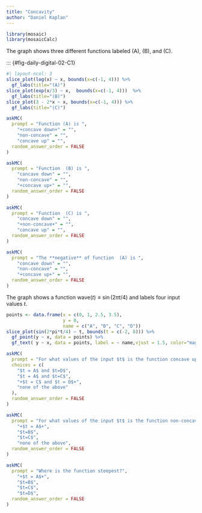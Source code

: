 ```yaml
---
title: "Concavity"
author: "Daniel Kaplan"
---
```


```r

library(mosaic)
library(mosaicCalc)
```

The graph shows three different functions labeled (A), (B), and (C).

::: {#fig-daily-digital-02-C1}
```r
#| layout-ncol: 3
slice_plot(log(x) ~ x, bounds(x=c(-1, 4))) %>%
  gf_labs(title="(A)")
slice_plot(exp(x/3) ~ x,  bounds(x=c(-1, 4)))  %>%
  gf_labs(title="(B)")
slice_plot(3 - 2*x ~ x, bounds(x=c(-1, 4))) %>%
  gf_labs(title="(C)")
```

```r
askMC(
  prompt = "Function (A) is ",
    "+concave down+" = "",
    "non-concave" = "",
    "concave up" = "",
  random_answer_order = FALSE
)
```

```r
askMC(
  prompt = "Function  (B) is ",
    "concave down" = "",
    "non-concave" = "",
    "+concave up+" = "",
  random_answer_order = FALSE
)
```

```r
askMC(
  prompt = "Function  (C) is ",
    "concave down" = "",
    "+non-concave+" = "",
    "concave up" = "",
  random_answer_order = FALSE
)
```

```r
askMC(
  prompt = "The **negative** of function  (A) is ",
    "concave down" = "",
    "non-concave" = "",
    "+concave up+" = "",
  random_answer_order = FALSE
)
```

The graph shows a function $\text{wave}(t) \equiv \sin(2 \pi t/4)$ and labels four input values  $t$. 


```r
points <- data.frame(x = c(0, 1, 2.5, 3.5),
                     y = 0,
                     name = c("A", "B", "C", "D"))
slice_plot(sin(2*pi*t/4) ~ t, bounds(t = c(-2, 8))) %>%
  gf_point(y ~ x, data = points) %>%
  gf_text( y ~ x, data = points, label = ~ name,vjust = 1.5, color="magenta")
```


```r
askMC(
  prompt = "For what values of the input $t$ is the function concave up?",
  choices = c(
    "$t = A$ and $t=D$",
    "$t = A$ and $t=C$",
    "+$t = C$ and $t = D$+",
    "none of the above"
  ),
  random_answer_order = FALSE
)
```

```r
askMC(
  prompt = "For what values of the input $t$ is the function non-concave?",
    "+$t = A$+",
    "$t=B$",
    "$t=C$",
    "none of the above",  
  random_answer_order = FALSE
)
```

```r
askMC(
  prompt = "Where is the function steepest?",
    "+$t = A$+",
    "$t=B$",
    "$t=C$",
    "$t=D$",
  random_answer_order = FALSE
)
```
